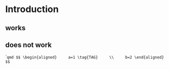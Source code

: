 # Introduction

## works
\begin{align}
    a=1 \tag{TAG}
    \\
    b=2
\end{align}

## does not work

````qmd
$$
\begin{aligned}
    a=1 \tag{TAG}
    \\
    b=2
\end{aligned}
$$
```